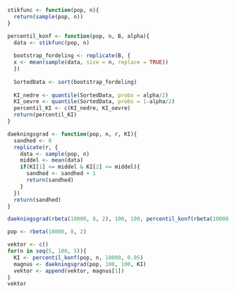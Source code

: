 
```r
stikfunc <- function(pop, n){
  return(sample(pop, n))
}
```

```r
percentil_konf <- function(pop, n, B, alpha){
  data <- stikfunc(pop, n)
  
  bootstrap_fordeling <- replicate(B, {
  x <- mean(sample(data, size = n, replace = TRUE))
  })
  
  SortedData <- sort(bootstrap_fordeling)
  
  KI_nedre <- quantile(SortedData, probs = alpha/2)
  KI_oevre <- quantile(SortedData, probs = 1-alpha/2)
  percentil_KI <- c(KI_nedre, KI_oevre)
  return(percentil_KI)
}
```




```r
daekningsgrad <- function(pop, n, r, KI){
  sandhed <- 0
  replicate(r, {
    data <- sample(pop, n)
    middel <- mean(data)
    if(KI[1] <= middel & KI[2] >= middel){
      sandhed <- sandhed + 1
      return(sandhed)
    } 
  })
  return(sandhed)
}

daekningsgrad(rbeta(10000, 8, 2), 100, 100, percentil_konf(rbeta(10000, 8, 2), 100, 10000, 0.05))
```


```r
pop <- rbeta(10000, 8, 2)

vektor <- c()
for(n in seq(5, 100, 5)){
  KI <- percentil_konf(pop, n, 10000, 0.05)
  magnus <- daekningsgrad(pop, 100, 100, KI)
  vektor <- append(vektor, magnus[1])
}
vektor
```







